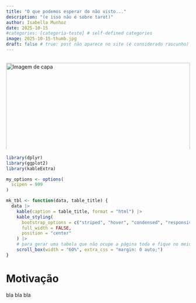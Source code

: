 ```yaml
---
title: "O que podemos esperar do não visto..."
description: "(e isso não é sobre tarot)"
author: Isabella Munhoz
date: 2025-10-15
#categories: [categoria-teste] # self-defined categories
image: 2025-10-15-thumb.jpg
draft: false # true: post não aparece no site (é considerado rascunho)
---
```


::: {style="width: 100%; height: 250px; overflow: hidden; margin-bottom: 1rem;"}
<img src="2025-10-15-thumb.jpg" alt="Imagem de capa" style="width: 100%; object-fit: cover; object-position: center;"/>
:::

```r

library(dplyr)
library(ggplot2)
library(kableExtra)

my_options <- options(
  scipen = 999
)

mk_tbl <- function(data, table_title) {
  data |> 
    kable(caption = table_title, format = "html") |> 
    kable_styling(
      bootstrap_options = c("striped", "hover", "condensed", "responsive"),
      full_width = FALSE,
      position = "center"
    ) |> 
    # para gerar uma tabela que não ocupe a página toda e fique no meio
    scroll_box(width = "60%", extra_css = "margin: 0 auto;") 
}

```

# Motivação

bla bla bla
